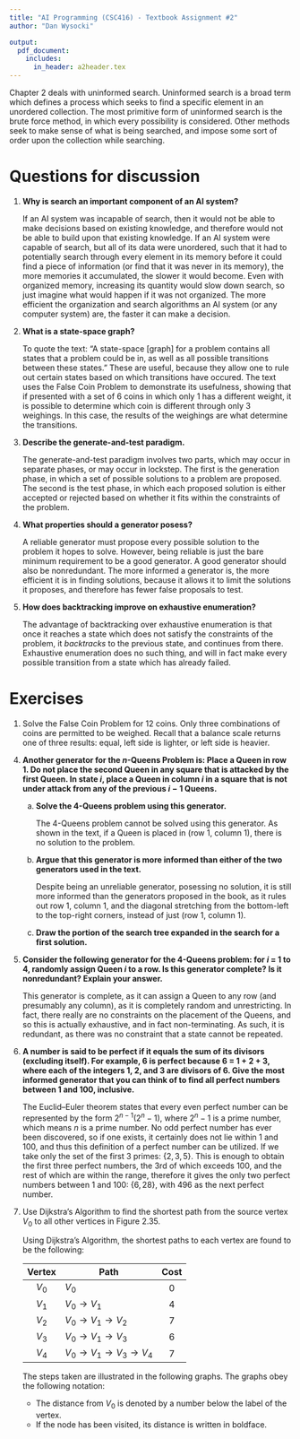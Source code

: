 ```yaml
---
title: "AI Programming (CSC416) - Textbook Assignment #2"
author: "Dan Wysocki"

output:
  pdf_document:
    includes:
      in_header: a2header.tex
---
```


Chapter 2 deals with uninformed search. Uninformed search is a broad term
which defines a process which seeks to find a specific element in an unordered
collection. The most primitive form of uninformed search is the brute force
method, in which every possibility is considered. Other methods seek to make
sense of what is being searched, and impose some sort of order upon the
collection while searching.


# Questions for discussion

1. **Why is search an important component of an AI system?**

    If an AI system was incapable of search, then it would not be able to make
    decisions based on existing knowledge, and therefore would not be able to
    build upon that existing knowledge. If an AI system were capable of search,
    but all of its data were unordered, such that it had to potentially search
    through every element in its memory before it could find a piece of
    information (or find that it was never in its memory), the more memories it
    accumulated, the slower it would become. Even with organized memory,
    increasing its quantity would slow down search, so just imagine what would
    happen if it was not organized. The more efficient the organization and
    search algorithms an AI system (or any computer system) are, the faster it
    can make a decision.

2. **What is a state-space graph?**

    To quote the text:
    "A state-space [graph] for a problem contains all states that a problem
    could be in, as well as all possible transitions between these states."
    These are useful, because they allow one to rule out certain states based
    on which transitions have occured. The text uses the False Coin Problem to
    demonstrate its usefulness, showing that if presented with a set of 6 coins
    in which only 1 has a different weight, it is possible to determine which
    coin is different through only 3 weighings. In this case, the results of
    the weighings are what determine the transitions.

3. **Describe the generate-and-test paradigm.**

    The generate-and-test paradigm involves two parts, which may occur
    in separate phases, or may occur in lockstep. The first is the
    generation phase, in which a set of possible solutions to a problem are
    proposed. The second is the test phase, in which each proposed solution
    is either accepted or rejected based on whether it fits within the
    constraints of the problem.

4. **What properties should a generator posess?**

    A reliable generator must propose every possible solution to the problem
    it hopes to solve. However, being reliable is just the bare minimum
    requirement to be a good generator. A good generator should also be
    nonredundant. The more informed a generator is, the more efficient it is
    in finding solutions, because it allows it to limit the solutions it
    proposes, and therefore has fewer false proposals to test.

5. **How does backtracking improve on exhaustive enumeration?**

    The advantage of backtracking over exhaustive enumeration is that once
    it reaches a state which does not satisfy the constraints of the problem,
    it *backtracks* to the previous state, and continues from there.
    Exhaustive enumeration does no such thing, and will in fact make every
    possible transition from a state which has already failed.


# Exercises

1. Solve the False Coin Problem for 12 coins. Only three combinations of coins
   are permitted to be weighed. Recall that a balance scale returns one of
   three results: equal, left side is lighter, or left side is heavier.

    \begin{figure}[H]
      \centering
      \includegraphics[width=\textwidth]{img/a2e1.eps}
    \end{figure}

\setcounter{enumi}{3}

4. **Another generator for the $n$-Queens Problem is:
   Place a Queen in row 1. Do not place the second Queen in any square that
   is attacked by the first Queen. In state $i$, place a Queen in column $i$
   in a square that is not under attack from any of the previous $i-1$ Queens.**

    a. **Solve the 4-Queens problem using this generator.**

        The 4-Queens problem cannot be solved using this generator. As shown in
        the text, if a Queen is placed in (row 1, column 1), there is no
        solution to the problem.

    b. **Argue that this generator is more informed than either of the two
       generators used in the text.**

        Despite being an unreliable generator, posessing no solution, it is
        still more informed than the generators proposed in the book, as it
        rules out row 1, column 1, and the diagonal stretching from the
        bottom-left to the top-right corners, instead of just (row 1, column 1).

    c. **Draw the portion of the search tree expanded in the search for a first
       solution.**

        \begin{figure}[H]
          \centering
          \includegraphics[width=\textwidth]{img/a2e4.eps}
        \end{figure}

5. **Consider the following generator for the 4-Queens problem: for $i$ = 1 to
   4, randomly assign Queen $i$ to a row. Is this generator complete? Is it
   nonredundant? Explain your answer.**

    This generator is complete, as it can assign a Queen to any row
    (and presumably any column), as it is completely random and unrestricting.
    In fact, there really are no constraints on the placement of the Queens,
    and so this is actually exhaustive, and in fact non-terminating. As such,
    it is redundant, as there was no constraint that a state cannot be repeated.

6. **A number is said to be perfect if it equals the sum of its divisors
   (excluding itself). For example, 6 is perfect because 6 = 1 + 2 + 3, where
   each of the integers 1, 2, and 3 are divisors of 6. Give the most informed
   generator that you can think of to find all perfect numbers between 1 and
   100, inclusive.**

    The Euclid--Euler theorem states that every even perfect number can be
    represented by the form $2^{n-1}(2^n - 1)$, where $2^n - 1$ is a prime
    number, which means $n$ is a prime number. No odd perfect number has ever
    been discovered, so if one exists, it certainly does not lie within
    1 and 100, and thus this definition of a perfect number can be utilized.
    If we take only the set of the first 3 primes:
    $\{ 2, 3, 5 \}$.
    This is enough to obtain the first three perfect numbers, the 3rd of which
    exceeds 100, and the rest of which are within the range, therefore it
    gives the only two perfect numbers between 1 and 100:
    $\{ 6, 28 \}$, with 496 as the next perfect number.

7. Use Dijkstra’s Algorithm to find the shortest path from the source vertex
   $V_0$ to all other vertices in Figure 2.35.

    Using Dijkstra's Algorithm, the shortest paths to each vertex are found to
    be the following:

    |  Vertex  |          Path                 | Cost |
    |:--------:+-------------------------------|:----:|
    |  $V_0$   | $V_0$                         |  0   |
    |  $V_1$   | $V_0 \to V_1$                 |  4   |
    |  $V_2$   | $V_0 \to V_1 \to V_2$         |  7   |
    |  $V_3$   | $V_0 \to V_1 \to V_3$         |  6   |
    |  $V_4$   | $V_0 \to V_1 \to V_3 \to V_4$ |  7   |

    The steps taken are illustrated in the following graphs. The graphs obey
    the following notation:

    - The distance from $V_0$ is denoted by a number below the label of the
      vertex.
    - If the node has been visited, its distance is written in boldface.

\begin{figure}[H]
\centering
\includegraphics[width=0.4\textwidth]{img/a2e7_a}
\end{figure}

\begin{figure}[H]
\centering
\includegraphics[width=0.4\textwidth]{img/a2e7_b}
\end{figure}

\begin{figure}[H]
\centering
\includegraphics[width=0.4\textwidth]{img/a2e7_c}
\end{figure}

\begin{figure}[H]
\centering
\includegraphics[width=0.4\textwidth]{img/a2e7_d}
\end{figure}

\begin{figure}[H]
\centering
\includegraphics[width=0.4\textwidth]{img/a2e7_e}
\end{figure}

\begin{figure}[H]
\centering
\includegraphics[width=0.4\textwidth]{img/a2e7_f}
\end{figure}

